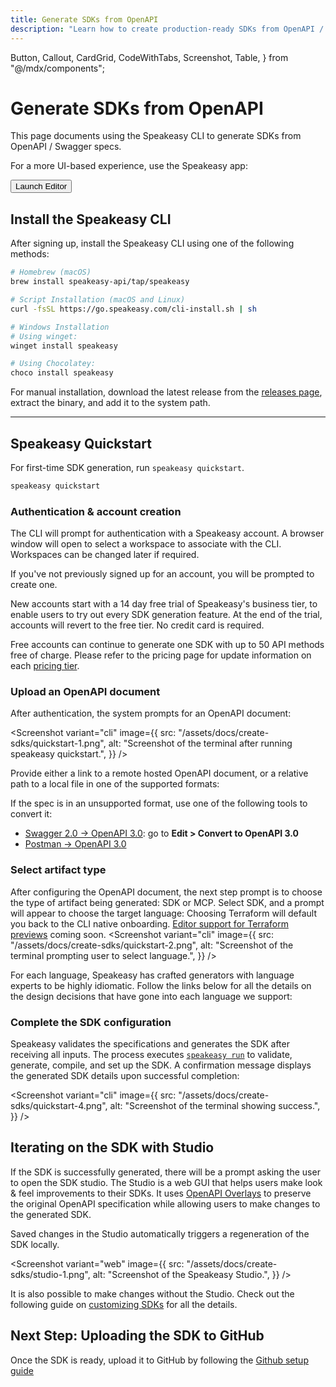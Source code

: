 ```yaml
---
title: Generate SDKs from OpenAPI
description: "Learn how to create production-ready SDKs from OpenAPI / Swagger specs using Speakeasy."
---
```


  Button,
  Callout,
  CardGrid,
  CodeWithTabs,
  Screenshot,
  Table,
} from "@/mdx/components";


# Generate SDKs from OpenAPI

This page documents using the Speakeasy CLI to generate SDKs from OpenAPI / Swagger specs.

For a more UI-based experience, use the Speakeasy app:

<div className="bsmnt-container-sm my-4 w-full">
  <Button variant="rainbow" href="https://app.speakeasy.com/editor/onboarding">
    Launch Editor
  </Button>
</div>

## Install the Speakeasy CLI

After signing up, install the Speakeasy CLI using one of the following methods:

<CodeWithTabs>

```bash !!tabs Homebrew
# Homebrew (macOS)
brew install speakeasy-api/tap/speakeasy
```

```bash !!tabs Script
# Script Installation (macOS and Linux)
curl -fsSL https://go.speakeasy.com/cli-install.sh | sh
```

```bash !!tabs Winget
# Windows Installation
# Using winget:
winget install speakeasy
```

```bash !!tabs Chocolatey
# Using Chocolatey:
choco install speakeasy
```

</CodeWithTabs>

For manual installation, download the latest release from the [releases page](https://github.com/speakeasy-api/speakeasy/releases), extract the binary, and add it to the system path.

---

## Speakeasy Quickstart

For first-time SDK generation, run `speakeasy quickstart`.

```bash
speakeasy quickstart
```

### Authentication & account creation

The CLI will prompt for authentication with a Speakeasy account. A browser window will open to select a workspace to associate with the CLI. Workspaces can be changed later if required.

If you've not previously signed up for an account, you will be prompted to create one.

New accounts start with a 14 day free trial of Speakeasy's business tier, to enable users to try out every SDK generation feature. At the end of the trial, accounts will revert to the free tier. No credit card is required.

Free accounts can continue to generate one SDK with up to 50 API methods free of charge. Please refer to the pricing page for update information on each [pricing tier](https://www.speakeasy.com/pricing). 

### Upload an OpenAPI document

After authentication, the system prompts for an OpenAPI document:

<Screenshot
  variant="cli"
  image={{
    src: "/assets/docs/create-sdks/quickstart-1.png",
    alt: "Screenshot of the terminal after running speakeasy quickstart.",
  }}
/>

Provide either a link to a remote hosted OpenAPI document, or a relative path to a local file in one of the supported formats:

<Table
  data={[
    { specFormat: "OpenAPI 3.0", supported: "✅" },
    { specFormat: "OpenAPI 3.1", supported: "✅" },
    { specFormat: "JSON Schema", supported: "✅" },
  ]}
  columns={[
    { key: "specFormat", header: "Spec Format" },
    { key: "supported", header: "Supported" },
  ]}
/>

<Callout title="Tip" >
  If the spec is in an unsupported format, use one of the following tools to convert it:

- [Swagger 2.0 -> OpenAPI 3.0](https://editor.swagger.io/): go to **Edit > Convert to OpenAPI 3.0**
- [Postman -> OpenAPI 3.0](https://kevinswiber.github.io/postman2openapi/)

</Callout>

### Select artifact type

After configuring the OpenAPI document, the next step prompt is to choose the type of artifact being generated: SDK or MCP. Select SDK, and a prompt will appear to choose the target language:
Choosing Terraform will default you back to the CLI native onboarding. [Editor support for Terraform  previews](https://roadmap.speakeasy.com/roadmap?id=a8164ebf-55e1-4376-b42e-4e040c085586) coming soon.
<Screenshot
  variant="cli"
  image={{
    src: "/assets/docs/create-sdks/quickstart-2.png",
    alt: "Screenshot of the terminal prompting user to select language.",
  }}
/>

For each language, Speakeasy has crafted generators with language experts to be highly idiomatic. Follow the links below for all the details on the design decisions that have gone into each language we support:

<CardGrid cards={supportedLanguages} />

### Complete the SDK configuration

Speakeasy validates the specifications and generates the SDK after receiving all inputs. The process executes [`speakeasy run`](/docs/speakeasy-reference/cli/run) to validate, generate, compile, and set up the SDK. A confirmation message displays the generated SDK details upon successful completion:

<Screenshot
  variant="cli"
  image={{
    src: "/assets/docs/create-sdks/quickstart-4.png",
    alt: "Screenshot of the terminal showing success.",
  }}
/>

## Iterating on the SDK with Studio

If the SDK is successfully generated, there will be a prompt asking the user to open the SDK studio. The Studio is a web GUI that helps users make look & feel improvements to their SDKs. It uses [OpenAPI Overlays](/openapi/overlays) to preserve the original OpenAPI specification while allowing users to make changes to the generated SDK.

Saved changes in the Studio automatically triggers a regeneration of the SDK locally.

<Screenshot
  variant="web"
  image={{
    src: "/assets/docs/create-sdks/studio-1.png",
    alt: "Screenshot of the Speakeasy Studio.",
  }}
/>

It is also possible to make changes without the Studio. Check out the following guide on [customizing SDKs](/docs/customize-sdks/) for all the details.

## Next Step: Uploading the SDK to GitHub

Once the SDK is ready, upload it to GitHub by following the [Github setup guide](/docs/manage/github-setup)
